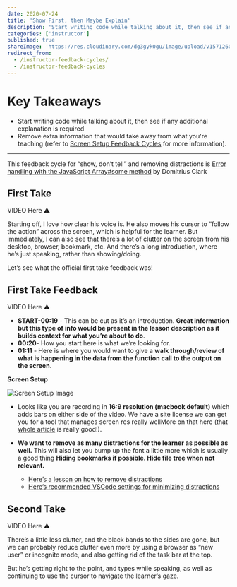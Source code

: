 ```yaml
---
date: 2020-07-24
title: 'Show First, then Maybe Explain'
description: 'Start writing code while talking about it, then see if any additional explanation is required'
categories: ['instructor']
published: true
shareImage: 'https://res.cloudinary.com/dg3gyk0gu/image/upload/v1571260698/og-image-assets/share_image_getting_started.png'
redirect_from:
  - /instructor-feedback-cycles/
  - /instructor-feedback-cycles
---
```



# Key Takeaways

- Start writing code while talking about it, then see if any additional explanation is required
- Remove extra information that would take away from what you're teaching (refer to [Screen Setup Feedback Cycles](/instructor/instructor-feedback-cycles/screen-setup) for more information).

---

This feedback cycle for “show, don’t tell” and removing distractions is [Error handling with the JavaScript Array#some method](https://egghead.io/lessons/egghead-error-handling-with-the-javascript-array-some-method) by Domitrius Clark

## First Take

VIDEO Here ⚠️

Starting off, I love how clear his voice is. He also moves his cursor to “follow the action” across the screen, which is helpful for the learner. But immediately, I can also see that there’s a lot of clutter on the screen from his desktop, browser, bookmark, etc. And there’s a long introduction, where he’s just speaking, rather than showing/doing.

Let’s see what the official first take feedback was!

## First Take Feedback

VIDEO Here ⚠️

- **START-00:19** - This can be cut as it’s an introduction. **Great information but this type of info would be present in the lesson description as it builds context for what you’re about to do**.
- **00:20**- How you start here is what we’re looking for.
- **01:11** - Here is where you would want to give a **walk through/review of what is happening in the data from the function call to the output on the screen.**

**Screen Setup**

![Screen Setup Image](./images/screen-setup.png)

- Looks like you are recording in **16:9 resolution (macbook default)** which adds bars on either side of the video. We have a site license we can get you for a tool that manages screen res really wellMore on that here (that [whole article](https://howtoegghead.com/instructor/screencasting/screen-setup/#access-hidpi-mode-on-macos) is really good!).

- **We want to remove as many distractions for the learner as possible as well.** This will also let you bump up the font a little more which is usually a good thing **Hiding bookmarks if possible. Hide file tree when not relevant.**
    - [Here’s a lesson on how to remove distractions](https://egghead.io/lessons/tools-remove-distractions)
    - [Here’s recommended VSCode settings for minimizing distractions](https://howtoegghead.com/instructor/screencasting/vscode/)

## Second Take

VIDEO Here ⚠️

There’s a little less clutter, and the black bands to the sides are gone, but we can probably reduce clutter even more by using a browser as “new user” or incognito mode, and also getting rid of the task bar at the top. 

But he’s getting right to the point, and types while speaking, as well as continuing to use the cursor to navigate the learner’s gaze.